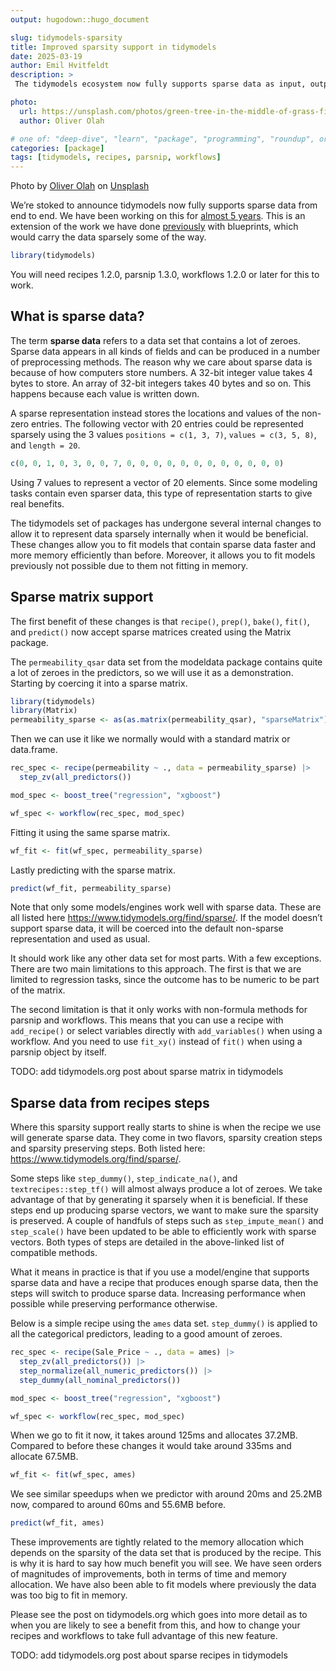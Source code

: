 ```yaml
---
output: hugodown::hugo_document

slug: tidymodels-sparsity
title: Improved sparsity support in tidymodels
date: 2025-03-19
author: Emil Hvitfeldt
description: >
 The tidymodels ecosystem now fully supports sparse data as input, output, and in creation.

photo:
  url: https://unsplash.com/photos/green-tree-in-the-middle-of-grass-field-KD8nzFznQQ0
  author: Oliver Olah

# one of: "deep-dive", "learn", "package", "programming", "roundup", or "other"
categories: [package] 
tags: [tidymodels, recipes, parsnip, workflows]
---
```


Photo by <a href="https://unsplash.com/@oxygenvisuals?utm_content=creditCopyText&utm_medium=referral&utm_source=unsplash">Oliver Olah</a> on <a href="https://unsplash.com/photos/green-tree-in-the-middle-of-grass-field-KD8nzFznQQ0?utm_content=creditCopyText&utm_medium=referral&utm_source=unsplash">Unsplash</a>
      
<!--
TODO:
* [x] Look over / edit the post's title in the yaml
* [x] Edit (or delete) the description; note this appears in the Twitter card
* [x] Pick category and tags (see existing with `hugodown::tidy_show_meta()`)
* [x] Find photo & update yaml metadata
* [x] Create `thumbnail-sq.jpg`; height and width should be equal
* [x] Create `thumbnail-wd.jpg`; width should be >5x height
* [x] `hugodown::use_tidy_thumbnails()`
* [x] Add intro sentence, e.g. the standard tagline for the package
* [x] `usethis::use_tidy_thanks()`
-->

We're stoked to announce tidymodels now fully supports sparse data from end to end. We have been working on this for [almost 5 years](https://github.com/tidymodels/recipes/pull/515). This is an extension of the work we have done [previously](https://www.tidyverse.org/blog/2020/11/tidymodels-sparse-support/) with blueprints, which would carry the data sparsely some of the way.

```r
library(tidymodels)
```

You will need recipes 1.2.0, parsnip 1.3.0, workflows 1.2.0 or later for this to work.

## What is sparse data?

The term **sparse data** refers to a data set that contains a lot of zeroes. Sparse data appears in all kinds of fields and can be produced in a number of preprocessing methods. The reason why we care about sparse data is because of how computers store numbers. A 32-bit integer value takes 4 bytes to store. An array of 32-bit integers takes 40 bytes and so on. This happens because each value is written down.

A sparse representation instead stores the locations and values of the non-zero entries. The following vector with 20 entries could be represented sparsely using the 3 values `positions = c(1, 3, 7)`, `values = c(3, 5, 8)`, and `length = 20`.

```r
c(0, 0, 1, 0, 3, 0, 0, 7, 0, 0, 0, 0, 0, 0, 0, 0, 0, 0, 0, 0)
```

Using 7 values to represent a vector of 20 elements. Since some modeling tasks contain even sparser data, this type of representation starts to give real benefits.

The tidymodels set of packages has undergone several internal changes to allow it to represent data sparsely internally when it would be beneficial. These changes allow you to fit models that contain sparse data faster and more memory efficiently than before. Moreover, it allows you to fit models previously not possible due to them not fitting in memory.

## Sparse matrix support

The first benefit of these changes is that `recipe()`, `prep()`, `bake()`, `fit()`, and `predict()` now accept sparse matrices created using the Matrix package. 

The `permeability_qsar` data set from the modeldata package contains quite a lot of zeroes in the predictors, so we will use it as a demonstration. Starting by coercing it into a sparse matrix.

```r
library(tidymodels)
library(Matrix)
permeability_sparse <- as(as.matrix(permeability_qsar), "sparseMatrix")
```

Then we can use it like we normally would with a standard matrix or data.frame.

```r
rec_spec <- recipe(permeability ~ ., data = permeability_sparse) |>
  step_zv(all_predictors())

mod_spec <- boost_tree("regression", "xgboost")

wf_spec <- workflow(rec_spec, mod_spec)
```

Fitting it using the same sparse matrix.

```r
wf_fit <- fit(wf_spec, permeability_sparse)
```

Lastly predicting with the sparse matrix.

```r
predict(wf_fit, permeability_sparse)
```

Note that only some models/engines work well with sparse data. These are all listed here <https://www.tidymodels.org/find/sparse/>. If the model doesn't support sparse data, it will be coerced into the default non-sparse representation and used as usual.

It should work like any other data set for most parts. With a few exceptions. There are two main limitations to this approach. The first is that we are limited to regression tasks, since the outcome has to be numeric to be part of the matrix.

The second limitation is that it only works with non-formula methods for parsnip and workflows. This means that you can use a recipe with `add_recipe()` or select variables directly with `add_variables()` when using a workflow. And you need to use `fit_xy()` instead of `fit()` when using a parsnip object by itself.

TODO: add tidymodels.org post about sparse matrix in tidymodels

## Sparse data from recipes steps

Where this sparsity support really starts to shine is when the recipe we use will generate sparse data. They come in two flavors, sparsity creation steps and sparsity preserving steps. Both listed here: <https://www.tidymodels.org/find/sparse/>.

Some steps like `step_dummy()`, `step_indicate_na()`, and `textrecipes::step_tf()` will almost always produce a lot of zeroes. We take advantage of that by generating it sparsely when it is beneficial. If these steps end up producing sparse vectors, we want to make sure the sparsity is preserved. A couple of handfuls of steps such as `step_impute_mean()` and `step_scale()` have been updated to be able to efficiently work with sparse vectors. Both types of steps are detailed in the above-linked list of compatible methods.

What it means in practice is that if you use a model/engine that supports sparse data and have a recipe that produces enough sparse data, then the steps will switch to produce sparse data. Increasing performance when possible while preserving performance otherwise. 

Below is a simple recipe using the `ames` data set. `step_dummy()` is applied to all the categorical predictors, leading to a good amount of zeroes.

```r
rec_spec <- recipe(Sale_Price ~ ., data = ames) |>
  step_zv(all_predictors()) |>
  step_normalize(all_numeric_predictors()) |>
  step_dummy(all_nominal_predictors())

mod_spec <- boost_tree("regression", "xgboost")

wf_spec <- workflow(rec_spec, mod_spec)
```

When we go to fit it now, it takes around 125ms and allocates 37.2MB. Compared to before these changes it would take around 335ms and allocate 67.5MB.

```r
wf_fit <- fit(wf_spec, ames)
```

We see similar speedups when we predictor with around 20ms and 25.2MB now, compared to around 60ms and 55.6MB before.

```r
predict(wf_fit, ames)
```

These improvements are tightly related to the memory allocation which depends on the sparsity of the data set that is produced by the recipe. This is why it is hard to say how much benefit you will see. We have seen orders of magnitudes of improvements, both in terms of time and memory allocation. We have also been able to fit models where previously the data was too big to fit in memory.

Please see the post on tidymodels.org which goes into more detail as to when you are likely to see a benefit from this, and how to change your recipes and workflows to take full advantage of this new feature.

TODO: add tidymodels.org post about sparse recipes in tidymodels

